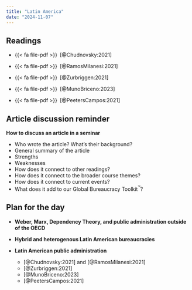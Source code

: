 ```yaml
---
title: "Latin America"
date: "2024-11-07"
---
```


## Readings


- {{< fa file-pdf >}}&ensp;[@Chudnovsky:2021]

- {{< fa file-pdf >}}&ensp;[@RamosMilanesi:2021]

- {{< fa file-pdf >}}&ensp;[@Zurbriggen:2021]

- {{< fa file-pdf >}}&ensp;[@MunoBriceno:2023]

- {{< fa file-pdf >}}&ensp;[@PeetersCampos:2021]


::: {.content-hidden}

## Article discussion reminder

**How to discuss an article in a seminar**

- Who wrote the article? What’s their background?
- General summary of the article
- Strengths
- Weaknesses
- How does it connect to other readings?
- How does it connect to the broader course themes?
- How does it connect to current events?
- What does it add to our Global Bureaucracy Toolkit^™^?


## Plan for the day

- **Weber, Marx, Dependency Theory, and public administration outside of the OECD**

- **Hybrid and heterogenous Latin American bureaucracies**

- **Latin American public administration**

  - [@Chudnovsky:2021] and [@RamosMilanesi:2021]
  - [@Zurbriggen:2021]
  - [@MunoBriceno:2023] 
  - [@PeetersCampos:2021]

:::
